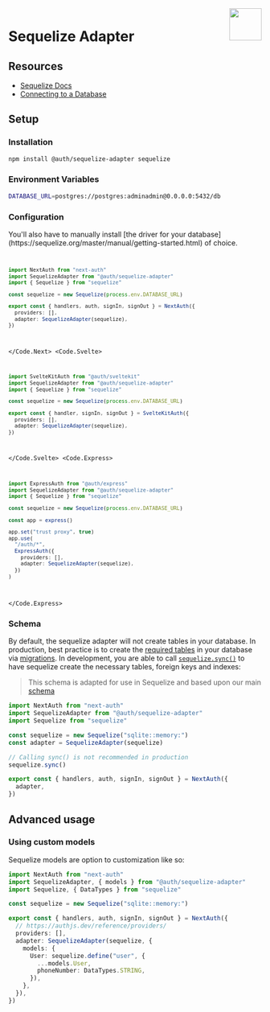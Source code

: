 
<img align="right" src="/img/adapters/sequelize.svg" height="64" width="64" />

# Sequelize Adapter

## Resources

- [Sequelize Docs](https://sequelize.org/docs/v6/getting-started/)
- [Connecting to a Database](https://sequelize.org/master/manual/getting-started.html#connecting-to-a-database)

## Setup

### Installation

```bash npm2yarn
npm install @auth/sequelize-adapter sequelize
```

### Environment Variables

```sh
DATABASE_URL=postgres://postgres:adminadmin@0.0.0.0:5432/db
```

### Configuration

<Callout type="warning">
  You'll also have to manually install [the driver for your
  database](https://sequelize.org/master/manual/getting-started.html) of choice.
</Callout>

<Code>
<Code.Next>

```ts filename="./auth.ts"
import NextAuth from "next-auth"
import SequelizeAdapter from "@auth/sequelize-adapter"
import { Sequelize } from "sequelize"

const sequelize = new Sequelize(process.env.DATABASE_URL)

export const { handlers, auth, signIn, signOut } = NextAuth({
  providers: [],
  adapter: SequelizeAdapter(sequelize),
})
```

</Code.Next>
<Code.Svelte>

```ts filename="./src/auth.ts"
import SvelteKitAuth from "@auth/sveltekit"
import SequelizeAdapter from "@auth/sequelize-adapter"
import { Sequelize } from "sequelize"

const sequelize = new Sequelize(process.env.DATABASE_URL)

export const { handler, signIn, signOut } = SvelteKitAuth({
  providers: [],
  adapter: SequelizeAdapter(sequelize),
})
```

</Code.Svelte>
<Code.Express>

```ts filename="./src/routes/auth.route.ts"
import ExpressAuth from "@auth/express"
import SequelizeAdapter from "@auth/sequelize-adapter"
import { Sequelize } from "sequelize"

const sequelize = new Sequelize(process.env.DATABASE_URL)

const app = express()

app.set("trust proxy", true)
app.use(
  "/auth/*",
  ExpressAuth({
    providers: [],
    adapter: SequelizeAdapter(sequelize),
  })
)
```

</Code.Express>
</Code>

### Schema

By default, the sequelize adapter will not create tables in your database. In production, best practice is to create the [required tables](https://authjs.dev/reference/core/adapters/models) in your database via [migrations](https://sequelize.org/master/manual/migrations.html). In development, you are able to call [`sequelize.sync()`](https://sequelize.org/master/manual/model-basics.html#model-synchronization) to have sequelize create the necessary tables, foreign keys and indexes:

> This schema is adapted for use in Sequelize and based upon our main
> [schema](https://authjs.dev/docs/database)

```ts filename="./auth.ts"
import NextAuth from "next-auth"
import SequelizeAdapter from "@auth/sequelize-adapter"
import Sequelize from "sequelize"

const sequelize = new Sequelize("sqlite::memory:")
const adapter = SequelizeAdapter(sequelize)

// Calling sync() is not recommended in production
sequelize.sync()

export const { handlers, auth, signIn, signOut } = NextAuth({
  adapter,
})
```

## Advanced usage

### Using custom models

Sequelize models are option to customization like so:

```ts filename="./auth.ts"
import NextAuth from "next-auth"
import SequelizeAdapter, { models } from "@auth/sequelize-adapter"
import Sequelize, { DataTypes } from "sequelize"

const sequelize = new Sequelize("sqlite::memory:")

export const { handlers, auth, signIn, signOut } = NextAuth({
  // https://authjs.dev/reference/providers/
  providers: [],
  adapter: SequelizeAdapter(sequelize, {
    models: {
      User: sequelize.define("user", {
        ...models.User,
        phoneNumber: DataTypes.STRING,
      }),
    },
  }),
})
```
